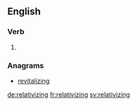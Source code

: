 ==English==

===Verb===
{{head|en}}

# {{present participle of|relativize|lang=en}}

===Anagrams===
* [[revitalizing#English|revitalizing]]

[[de:relativizing]]
[[fr:relativizing]]
[[sv:relativizing]]